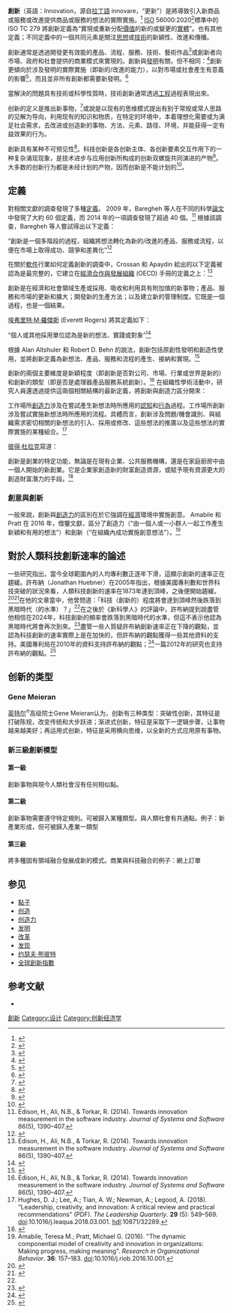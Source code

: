 {{otheruses|subject=一種概念|other=一個[[新加坡|新加坡]]电脑[[多媒体|多媒体]]制造商|创新科技}}'''創新'''（英語：Innovation，源自[[拉丁語|拉丁語]] innovare，“更新”）是將導致引入新商品或服務或改進提供商品或服務的想法的實際實施。<ref>{{Cite book|last=Schumpeter, Joseph A., 1883–1950|url=https://www.worldcat.org/oclc/8493721|title=The theory of economic development : an inquiry into profits, capital, credit, interest, and the business cycle|others=Opie, Redvers,, Elliott, John E.|year=1983|isbn=0-87855-698-2|location=New Brunswick, New Jersey|oclc=8493721}}</ref> [[ISO|ISO]] 56000:2020<ref>{{cite web|title=ISO 56000:2020(en)Innovation management — Fundamentals and vocabulary|url=https://www.iso.org/obp/ui/#iso:std:iso:56000:ed-1:v1:en:term:3.1.1|date=2020|work=ISO|access-date=2021-12-24|archive-date=2016-06-17|archive-url=https://web.archive.org/web/20160617031837/https://www.iso.org/obp/ui/#iso:std:iso:56000:ed-1:v1:en:term:3.1.1}}</ref>標準中的 ISO TC 279 將創新定義為“實現或重新分配[[價值|價值]]的新的或變更的[[實體|實體]]”。也有其他定義；不同定義中的一個共同元素是關注[[思想|思想]]或[[技術|技術]]的新穎性、改進和傳播。

創新通常是透過開發更有效能的產品、流程、服務、技術、藝術作品<ref>{{cite book|editor1-last=Lijster|editor1-first=Thijs|title=The Future of the New: Artistic Innovation in Times of Social Acceleration|url=https://books.google.com/books?id=PH1ovQEACAAJ|series=Arts in society|publisher=Valiz|date=2018|isbn=9789492095589|access-date=10 September 2020|archive-date=2022-05-09|archive-url=https://web.archive.org/web/20220509155332/https://books.google.com/books?id=PH1ovQEACAAJ}}</ref>或創新者向市場、政府和社會提供的商業模式來實現的。創新與[[發明|發明]]有關，但不相同：<ref>{{cite web|title=This Is The Difference Between 'Invention' And 'Innovation'|url=http://www.businessinsider.com/this-is-the-difference-between-invention-and-innovation-2012-4|date=2 April 2012|last=Bhasin|first=Kim|work=Business Insider|access-date=2021-12-24|archive-date=2022-05-09|archive-url=https://web.archive.org/web/20220509155351/https://www.businessinsider.com/this-is-the-difference-between-invention-and-innovation-2012-4}}</ref>創新更傾向於涉及發明的實際實施（即新的/改進的能力），以對市場或社會產生有意義的影響<ref>{{citation|url=https://www.forbes.com/sites/jacobmorgan/2015/09/10/whats-the-difference-between-invention-and-innovation/|title=What's the Difference Between Invention and Innovation?|magazine=Forbes|date=10 September 2015|accessdate=2021-12-24|archive-date=2022-05-09|archive-url=https://web.archive.org/web/20220509155351/https://www.forbes.com/sites/jacobmorgan/2015/09/10/whats-the-difference-between-invention-and-innovation/}}</ref>，而且並非所有創新都需要新發明。<ref>{{cite book|last1=Schumpeter|first1=Joseph Alois|author-link1=Joseph Schumpeter|title=Business Cycles|volume=1|date=1939|page=84|quote=Innovation is possible without anything we should identify as invention, and invention does not necessarily induce innovation.}}</ref>

當解決的問題具有技術或科學性質時，技術創新通常透過[[工程學|工程]]過程表現出來。

创新的定义是推出新事物，<ref>{{en}}{{Cite web|title=Definition of innovation|url=http://www.merriam-webster.com/dictionary/innovation|accessdate=2010-11-05|work=Merriam-Webster|archiveurl=https://web.archive.org/web/20170209124943/https://www.merriam-webster.com/dictionary/innovation|archivedate=2017-02-09|dead-url=no}}</ref>或說是以现有的思维模式提出有别于常规或常人思路的见解为导向，利用现有的知识和物质，在特定的环境中，本着理想化需要或为满足社会需求，去改进或创造新的事物、方法、元素、路径、环境，并能获得一定有益效果的行为。

創新具有某种不可预见性<ref>{{zh-cn}}{{cite news|first=李彬|last=张浩|coauthors=|title=聚焦国外创新型国家|date=2006-01-08|publisher=|url=http://www.stdaily.com/gb/stdaily/2006-01/08/content_475130.htm|work=科技日报|pages=6|accessdate=2007-06-22}}{{deadlink}}</ref>。科技创新是各创新主体、各创新要素交互作用下的一种复杂涌现现象，是技术进步与应用创新所构成的创新双螺旋共同演进的产物<ref>{{cite|first1=宋刚|last1=唐蔷|first2=陈锐|last2=纪阳|title=复杂性科学视野下的科技创新[J]|journal=科学对社会的影响|year=2008|issue=2|pages=P28-33}}</ref>。大多数的创新行为都是未经计划的产物，因而创新是不能计划的<ref>{{cite book|author=斯特恩, 鲁滨孙|title=《企业创新力》|publisher=新华出版社|year=2005年|pages=P17, P37, P64|ISBN=7501169306}}</ref>。

== 定義 ==
對相關文獻的調查發現了多種[[定義|定義]]。 2009 年，Baregheh 等人在不同的科學[[論文|論文]]中發現了大約 60 個定義，而 2014 年的一項調查發現了超過 40 個。<ref name=":0">Edison, H., Ali, N.B., & Torkar, R. (2014). Towards innovation measurement in the software industry. ''Journal of Systems and Software'' 86(5), 1390–407.</ref> 根據該調查，Baregheh 等人嘗試得出以下定義：

“創新是一個多階段的過程，組織將想法轉化為新的/改進的產品、服務或流程，以便在市場上取得成功、競爭和差異化”<ref>{{Cite journal|title=Towards a multidisciplinary definition of innovation|url=https://doi.org/10.1108/00251740910984578|last=Baregheh|first=Anahita|last2=Rowley|first2=Jennifer|date=2009-01-01|journal=Management Decision|issue=8|doi=10.1108/00251740910984578|volume=47|pages=1323–1339|issn=0025-1747|last3=Sambrook|first3=Sally}}</ref>

在關於[[軟件|軟件]]行業如何定義創新的調查中，Crossan 和 Apaydin 給出的以下定義被認為是最完整的，它建立在[[經濟合作與發展組織|經濟合作與發展組織]] (OECD) 手冊的定義之上：<ref name=":0">Edison, H., Ali, N.B., & Torkar, R. (2014). Towards innovation measurement in the software industry. ''Journal of Systems and Software'' 86(5), 1390–407.</ref>

創新是在經濟和社會領域生產或採用、吸收和利用具有附加值的新事物；產品、服務和市場的更新和擴大；開發新的生產方法；以及建立新的管理制度。它既是一個過程，也是一個結果。

[[埃弗里特·M·羅傑斯|埃弗里特·M·羅傑斯]] (Everett Rogers) 將其定義如下：

“個人或其他採用單位認為是新的想法、實踐或對象”<ref>{{Cite book|chapter=|url=https://www.worldcat.org/title/diffusion-of-innovations/oclc/52030797|publisher=Free Press|date=2003|location=New York|isbn=978-0-7432-2209-9|oclc=52030797|language=en|first=Everett M|last=Rogers|title=Diffusion of innovations|access-date=2021-12-24|archive-date=2022-01-20|archive-url=https://web.archive.org/web/20220120055708/https://www.worldcat.org/title/diffusion-of-innovations/oclc/52030797}}</ref>

根據 Alan Altshuler 和 Robert D. Behn 的說法，創新包括原創性發明和創造性使用，並將創新定義為新想法、產品、服務和流程的產生、接納和實現。<ref>{{Cite book|chapter=|url=http://archive.org/details/innovationinamer0000unse|publisher=Washington, D.C. : Brookings Institution Press|date=1997|isbn=978-0-8157-0358-7|last=Internet Archive|title=Innovation in American government : challenges, opportunities, and dilemmas}}</ref>

創新的兩個主要維度是新穎程度（即創新是否對公司、市場、行業或世界是新的）和創新的類型（即是否是處理器產品服務系統創新）。<ref name=":0">Edison, H., Ali, N.B., & Torkar, R. (2014). Towards innovation measurement in the software industry. ''Journal of Systems and Software'' 86(5), 1390–407.</ref> 在組織性學術活動中，研究人員還透過提供這兩個相關結構的最新定義，將創新與創造力區分開來：

工作場所[[創造力|創造力]]涉及在嘗試產生新想法時所應用的[[認知|認知]]和[[行為|行為]]過程。工作場所創新涉及嘗試實施新想法時所應用的流程。具體而言，創新涉及問題/機會識別、與組織需求密切相關的新想法的引入、採用或修改、這些想法的推廣以及這些想法的實際實施的某種組合。<ref>Hughes, D. J.; Lee, A.; Tian, A. W.; Newman, A.; Legood, A. (2018). "Leadership, creativity, and innovation: A critical review and practical recommendations" (PDF). ''The Leadership Quarterly''. '''29''' (5): 549–569. [[Doi_(identifier)|doi]]:10.1016/j.leaqua.2018.03.001. [[Hdl_(identifier)|hdl]]:10871/32289.</ref>

[[彼得·杜拉克|彼得·杜拉克]]寫道：

創新是創業的特定功能，無論是在現有企業、公共服務機構，還是在家庭廚房中由一個人開始的新創業。它是企業家創造新的財富創造資源，或賦予現有資源更大的創造財富潛力的手段。<ref>{{Cite journal|title=The Discipline of Innovation|url=https://hbr.org/2002/08/the-discipline-of-innovation|last=Drucker|first=Peter F.|date=2002-08-01|journal=Harvard Business Review|issn=0017-8012|access-date=2021-12-24|archive-date=2022-05-09|archive-url=https://web.archive.org/web/20220509153656/https://hbr.org/2002/08/the-discipline-of-innovation}}</ref>

=== 創意與創新 ===
一般來說，創新與[[創造力|創造力]]的區別在於它強調在[[經濟|經濟]]環境中實施創意。 Amabile 和 Pratt 在 2016 年，借鑒文獻，區分了創造力（“由一個人或一小群人一起工作產生新穎和有用的想法”）和創新（“在組織內成功實施創意想法”）。<ref>Amabile, Teresa M.; Pratt, Michael G. (2016). "The dynamic componential model of creativity and innovation in organizations: Making progress, making meaning". ''Research in Organizational Behavior''. '''36''': 157–183. [[Doi_(identifier)|doi]]:10.1016/j.riob.2016.10.001.</ref> 

== 對於人類科技創新速率的論述 ==
一些研究指出，當今全球範圍內的人均專利數正逐年下滑，這顯示創新的速率正在趨緩。許布納（Jonathan Huebner）在2005年指出，根據美國專利數和世界科技突破的狀況來看，人類科技創新的速率在1873年達到頂峰，之後便開始趨緩。<ref name="Huebner">{{Cite journal|title=A possible declining trend for worldwide innovation|url=https://zenodo.org/record/1259385|first1=J.|journal=[[Technological_Forecasting_and_Social_Change|Technological Forecasting and Social Change]]|issue=8|doi=10.1016/j.techfore.2005.01.003|year=2005|volume=72|pages=980–986|pmc=|pmid=|last1=Huebner|access-date=2019-11-13|archive-date=2020-10-27|archive-url=https://web.archive.org/web/20201027010009/https://zenodo.org/record/1259385|dead-url=no}}</ref><ref>{{cite news|url=https://www.usnews.com/usnews/culture/articles/050707/7inventor.htm|title=Science: Wanna be an inventor? Don't bother|last=Hayden|first=Thomas|date=7 July 2005|work=U.S. News & World Report|accessdate=10 June 2013|archive-url=https://web.archive.org/web/20131101195406/http://www.usnews.com/usnews/culture/articles/050707/7inventor.htm|archive-date=2013-11-01|dead-url=yes}}</ref>在他的文章當中，他曾問道：「科技（創新的）程度將會達到頂峰然後跌落到黑暗時代（的水準）？」<ref name="Huebner" />在之後於《新科學人》的評論中，許布納提到說盡管他相信在2024年，科技創新的頻率會跌落到黑暗時代的水準，但這不表示他認為黑暗時代將會再次到來。<ref>{{cite news|last=Adler|first=Robert|title=Entering a dark age of innovation|url=https://www.newscientist.com/article/dn7616-entering-a-dark-age-of-innovation.html|accessdate=30 May 2013|newspaper=New Scientist|date=2 July 2005|archive-date=2015-04-27|archive-url=https://web.archive.org/web/20150427171637/http://www.newscientist.com/article/dn7616-entering-a-dark-age-of-innovation.html|dead-url=no}}</ref>盡管一些人質疑許布納創新速率正在下降的觀點，並認為科技創新的速率實際上是在加快的，但許布納的觀點獲得一些其他資料的支持。美國專利局在2010年的資料支持許布納的觀點；<ref>{{Cite journal|title=Complexity and the productivity of innovation|first1=D.|last2=Lobo|first2=J.|journal=Systems Research and Behavioral Science|issue=5|doi=10.1002/sres.1057|year=2010|volume=27|page=496|pmc=|pmid=|last3=Tainter|first3=J. A.|last1=Strumsky}}</ref>一篇2012年的研究也支持許布納的觀點。<ref>{{cite journal|title=Is U.S. Economic Growth Over? Faltering Innovation Confronts the Six Headwinds|first1=Robert J.|date=2012|journal=NBER Working Paper No. 18315|doi=10.3386/w18315|last1=Gordon}}</ref>

== 创新的类型 ==
=== Gene Meieran ===
[[英特尔|英特尔]]<sup><span style="font-family:arial;">®</span></sup>高级院士Gene Meieran认为，创新有三种类型：突破性创新，其特征是打破陈规，改变传统和大步跃进；渐进式创新，特征是采取下一逻辑步骤，让事物越来越美好；再运用式创新，特征是采用横向思维，以全新的方式应用原有事物。

===新三級創新模型===
====第一級====
創新事物與現今人類社會沒有任何相似點。
====第二級====
創新事物需要遵守特定規則。可被歸入某種類型。與人類社會有共通點。例子：新產業形成，但可被歸入產業一類型
====第三級====
將多種固有領域融合發展成新的模式。商業與科技融合的例子：網上訂單

==参见==
* [[點子|點子]]
* [[创造|创造]]
* [[创造力|创造力]]
* [[发明|发明]]
* [[改革|改革]]
* [[发现|发现]]
* [[约瑟夫·熊彼特|约瑟夫·熊彼特]]
* [[全球創新指數|全球創新指數]]

==参考文献==
*{{zh-cn}}{{cite web|title=创新的定义来源： 创新号的发明与应用--《中国思维科学研究论文选2011年专辑》2012年|author=杨远锋|url=http://cpfd.cnki.com.cn/Article/CPFDTOTAL-KDID201207001060.htm|archiveurl=https://web.archive.org/web/20160905123707/http://cpfd.cnki.com.cn/Article/CPFDTOTAL-KDID201207001060.htm|archivedate=2016-09-05|agency=丰源创新能力咨询服务中心|accessdate=2014-02-26|dead-url=no}}
{{refs}}

{{Authority control}}
[[Category:創新|]]
[[Category:设计|Category:设计]]
[[Category:创新经济学|Category:创新经济学]]
